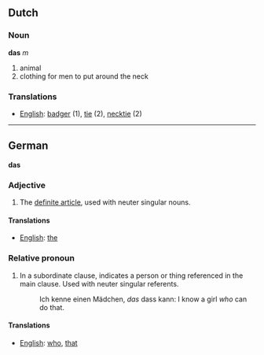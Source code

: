 == Dutch ==
=== Noun ===
'''das''' ''m''

# animal
# clothing for men to put around the neck

===Translations===
*[[English]]: [[badger]] (1), [[tie]] (2), [[necktie]] (2)

----

== German ==

'''das'''

=== Adjective ===

# The [[definite article]], used with neuter singular nouns.

====Translations====

*[[English]]: [[the]]

===Relative pronoun===

# In a subordinate clause, indicates a person or thing referenced in the main clause.  Used with neuter singular referents.
#: Ich kenne einen M&auml;dchen, ''das'' dass kann: I know a girl ''who'' can do that.

====Translations====

*[[English]]: [[who]], [[that]]
